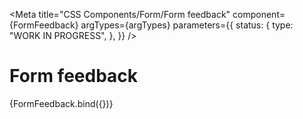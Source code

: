 
<Meta
  title="CSS Components/Form/Form feedback"
  component={FormFeedback}
  argTypes={argTypes}
  parameters={{
    status: {
      type: "WORK IN PROGRESS",
    },
  }}
/>

# Form feedback

<Canvas>
  <Story name="Form feedback" args={defaultArgs}>
    {FormFeedback.bind({})}
  </Story>
</Canvas>

<ArgsTable story="Form feedback" />
